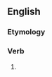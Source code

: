 ==English==

===Etymology===
{{suffix|en|hope|eth}}

===Verb===
{{head|en|verb form}}

# {{en-archaic third-person singular of|hope}}